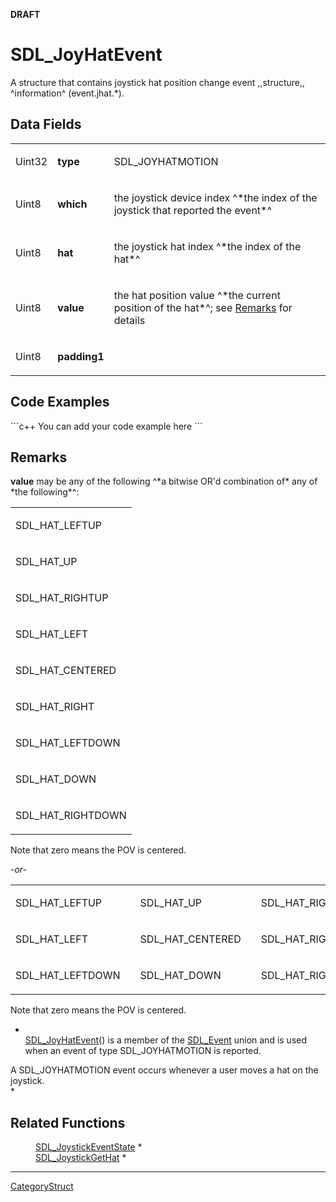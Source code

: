 <!-- pragma section-numbers off -->
<!-- pragma disable-camelcase -->
'''DRAFT'''

= SDL_JoyHatEvent =
A structure that contains joystick hat position change event ,,structure,, ^information^ (event.jhat.*).


== Data Fields ==
{|
|Uint32
|'''type'''
|SDL_JOYHATMOTION
|-
|Uint8
|'''which'''
|the joystick device index ^*the index of the joystick that reported the event*^
|-
|Uint8
|'''hat'''
|the joystick hat index ^*the index of the hat*^
|-
|Uint8
|'''value'''
|the hat position value ^*the current position of the hat*^; see [[#Remarks|Remarks]] for details
|-
|Uint8
|'''padding1'''
|
|}

== Code Examples ==
```c++
You can add your code example here
```

== Remarks ==
'''value''' may be any of the following ^*a bitwise OR'd combination of* any of *the following*^:
{|
|SDL_HAT_LEFTUP
|-
|SDL_HAT_UP
|-
|SDL_HAT_RIGHTUP
|-
|SDL_HAT_LEFT
|-
|SDL_HAT_CENTERED
|-
|SDL_HAT_RIGHT
|-
|SDL_HAT_LEFTDOWN
|-
|SDL_HAT_DOWN
|-
|SDL_HAT_RIGHTDOWN
|}
Note that zero means the POV is centered. 

''-or-''

{|
|SDL_HAT_LEFTUP
|
|SDL_HAT_UP
|
|SDL_HAT_RIGHTUP
|-
|SDL_HAT_LEFT
|
|SDL_HAT_CENTERED
|
|SDL_HAT_RIGHT
|-
|SDL_HAT_LEFTDOWN
|
|SDL_HAT_DOWN
|
|SDL_HAT_RIGHTDOWN
|}
Note that zero means the POV is centered. 

*<br/>[[SDL_JoyHatEvent]]() is a member of the [[SDL_Event]] union and is used when an event of type SDL_JOYHATMOTION is reported.

A SDL_JOYHATMOTION event occurs whenever a user moves a hat on the joystick.<br/>*

== Related Functions ==
:[[SDL_JoystickEventState]] *
:[[SDL_JoystickGetHat]] *

----
[[CategoryStruct]]
